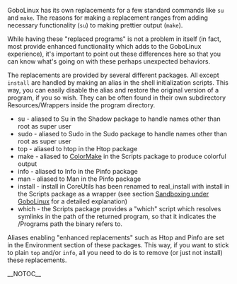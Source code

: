 GoboLinux has its own replacements for a few standard commands like <code>su</code> and <code>make</code>. The reasons for making a replacement ranges from adding necessary functionality (<code>su</code>) to making prettier output (<code>make</code>).

While having these "replaced programs" is not a problem in itself (in fact, most provide enhanced functionality which adds to the GoboLinux experience), it's important to point out these differences here so that you can know what's going on with these perhaps unexpected behaviors.

The replacements are provided by several different packages. All except <code>install</code> are handled by making an alias in the shell initialization scripts. This way, you can easily disable the alias and restore the original version of a program, if you so wish. They can be often found in their own subdirectory Resources/Wrappers inside the program directory.

* su - aliased to Su in the Shadow package to handle names other than root as super user
* sudo - aliased to Sudo in the Sudo package to handle names other than root as super user
* top - aliased to htop in the Htop package
* make - aliased to [[ColorMake]] in the Scripts package to produce colorful output
* info - aliased to Info in the Pinfo package
* man - aliased to Man in the Pinfo package
* install - install in CoreUtils has been renamed to real_install with install in the Scripts package as a wrapper (see section [[Sandboxing under GoboLinux]] for a detailed explanation)
* which - the Scripts package provides a "which" script which resolves symlinks in the path of the returned program, so that it indicates the /Programs path the binary refers to.

Aliases enabling "enhanced replacements" such as Htop and Pinfo are set in the Environment section of these packages. This way, if you want to stick to plain <code>top</code> and/or <code>info</code>, all you need to do is to remove (or just not install) these replacements.

__NOTOC__

